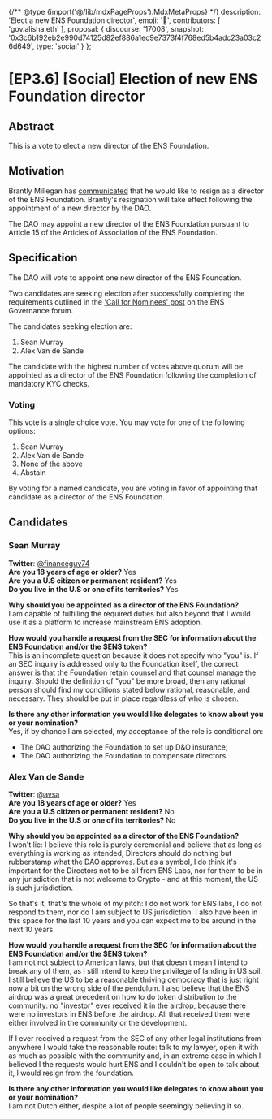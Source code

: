 {/** @type {import('@/lib/mdxPageProps').MdxMetaProps} */}
    description: 'Elect a new ENS Foundation director',
    emoji: '📖',
    contributors: [
        'gov.alisha.eth'
    ],
    proposal: {
        discourse: '17008',
        snapshot: '0x3c6b192eb2e990d74125d82ef886a1ec9e7373f4f768ed5b4adc23a03c26d649',
        type: 'social'
    }
};

# [EP3.6] [Social] Election of new ENS Foundation director

## Abstract

This is a vote to elect a new director of the ENS Foundation.

## Motivation

Brantly Millegan has [communicated](https://discuss.ens.domains/t/resignation-from-the-ens-foundation-effective-upon-the-election-of-a-replacement/16676) that he would like to resign as a director of the ENS Foundation. Brantly's resignation will take effect following the appointment of a new director by the DAO.

The DAO may appoint a new director of the ENS Foundation pursuant to Article 15 of the Articles of Association of the ENS Foundation.

## Specification

The DAO will vote to appoint one new director of the ENS Foundation.

Two candidates are seeking election after successfully completing the requirements outlined in the ['Call for Nominees' post](https://discuss.ens.domains/t/call-for-nominees-ens-foundation-director/16858) on the ENS Governance forum.

The candidates seeking election are:

1. Sean Murray
2. Alex Van de Sande

The candidate with the highest number of votes above quorum will be appointed as a director of the ENS Foundation following the completion of mandatory KYC checks.

### Voting

This vote is a single choice vote. You may vote for one of the following options:

1. Sean Murray
2. Alex Van de Sande
3. None of the above
4. Abstain

By voting for a named candidate, you are voting in favor of appointing that candidate as a director of the ENS Foundation.

## Candidates

### Sean Murray

**Twitter**: [@financeguy74](https://twitter.com/financeguy74) \
**Are you 18 years of age or older?** Yes \
**Are you a U.S citizen or permanent resident?** Yes \
**Do you live in the U.S or one of its territories?** Yes

**Why should you be appointed as a director of the ENS Foundation?** \
I am capable of fulfilling the required duties but also beyond that I would use it as a platform to increase mainstream ENS adoption.

**How would you handle a request from the SEC for information about the ENS Foundation and/or the $ENS token?** \
This is an incomplete question because it does not specify who "you" is. If an SEC inquiry is addressed only to the Foundation itself, the correct answer is that the Foundation retain counsel and that counsel manage the inquiry. Should the definition of "you" be more broad, then any rational person should find my conditions stated below rational, reasonable, and necessary. They should be put in place regardless of who is chosen.

**Is there any other information you would like delegates to know about you or your nomination?** \
Yes, if by chance I am selected, my acceptance of the role is conditional on:

* The DAO authorizing the Foundation to set up D\&O insurance;
* The DAO authorizing the Foundation to compensate directors.

### Alex Van de Sande

**Twitter**: [@avsa](https://twitter.com/avsa) \
**Are you 18 years of age or older?** Yes \
**Are you a U.S citizen or permanent resident?** No \
**Do you live in the U.S or one of its territories?** No

**Why should you be appointed as a director of the ENS Foundation?** \
I won't lie: I believe this role is purely ceremonial and believe that as long as everything is working as intended, Directors should do nothing but rubberstamp what the DAO approves. But as a symbol, I do think it's important for the Directors not to be all from ENS Labs, nor for them to be in any jurisdiction that is not welcome to Crypto - and at this moment, the US is such jurisdiction.

So that's it, that's the whole of my pitch: I do not work for ENS labs, I do not respond to them, nor do I am subject to US jurisdiction. I also have been in this space for the last 10 years and you can expect me to be around in the next 10 years.

**How would you handle a request from the SEC for information about the ENS Foundation and/or the $ENS token?** \
I am not not subject to American laws, but that doesn't mean I intend to break any of them, as I still intend to keep the privilege of landing in US soil. I still believe the US to be a reasonable thriving democracy that is just right now a bit on the wrong side of the pendulum. I also believe that the ENS airdrop was a great precedent on how to do token distribution to the community: no "investor" ever received it in the airdrop, because there were no investors in ENS before the airdrop. All that received them were either involved in the community or the development.

If I ever received a request from the SEC of any other legal institutions from anywhere I would take the reasonable route: talk to my lawyer, open it with as much as possible with the community and, in an extreme case in which I believed I the requests would hurt ENS and I couldn't be open to talk about it, I would resign from the foundation.

**Is there any other information you would like delegates to know about you or your nomination?** \
I am not Dutch either, despite a lot of people seemingly believing it so.
